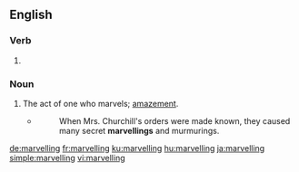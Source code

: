 ==English==

===Verb===
{{head|en|present participle}}

# {{present participle of|marvel|lang=en|nocat=1}}

===Noun===
{{en-noun}}

# The act of one who marvels; [[amazement]].
#* {{w|Maria Edgeworth}}
#*: When Mrs. Churchill's orders were made known, they caused many secret '''marvellings''' and murmurings.

[[de:marvelling]]
[[fr:marvelling]]
[[ku:marvelling]]
[[hu:marvelling]]
[[ja:marvelling]]
[[simple:marvelling]]
[[vi:marvelling]]